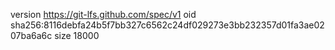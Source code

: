 version https://git-lfs.github.com/spec/v1
oid sha256:8116debfa24b5f7bb327c6562c24df029273e3bb232357d01fa3ae0207ba6a6c
size 18000
